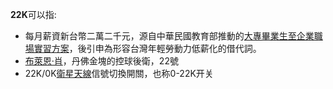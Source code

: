 {{DisambigNav|22|K}}
'''22K'''可以指:
*每月薪資新台幣二萬二千元，源自中華民國教育部推動的[[大專畢業生至企業職場實習方案|大專畢業生至企業職場實習方案]]，後引申為形容台灣年輕勞動力低薪化的借代詞。
*[[布萊恩·肖|布萊恩·肖]]，丹佛金塊的控球後衛，22號
*22K/0K[[衛星天線|衛星天線]]信號切換開關，也称0-22K开关

{{disambig}}